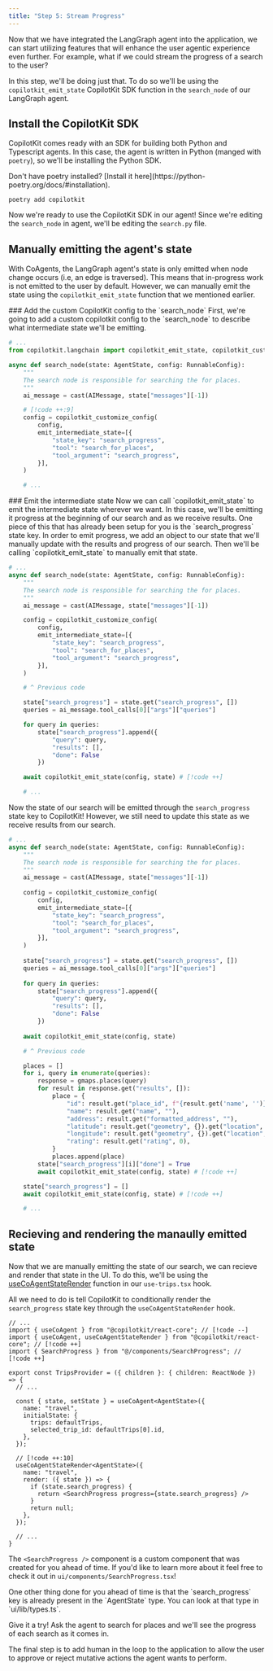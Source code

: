 ```yaml
---
title: "Step 5: Stream Progress"
---
```


Now that we have integrated the LangGraph agent into the application, we can start utilizing features that will enhance the
user agentic experience even further. For example, what if we could stream the progress of a search to the user?

In this step, we'll be doing just that. To do so we'll be using the `copilotkit_emit_state` CopilotKit SDK function in the
`search_node` of our LangGraph agent.

## Install the CopilotKit SDK

CopilotKit comes ready with an SDK for building both Python and Typescript agents. In this case, the agent is written in Python
(manged with `poetry`), so we'll be installing the Python SDK.

<Callout>
Don't have poetry installed? [Install it here](https://python-poetry.org/docs/#installation).
</Callout>

```shell title="agent/"
poetry add copilotkit
```

Now we're ready to use the CopilotKit SDK in our agent! Since we're editing the `search_node` in agent, we'll be
editing the `search.py` file.

## Manually emitting the agent's state

With CoAgents, the LangGraph agent's state is only emitted when node change occurs (i.e, an edge is traversed). This means
that in-progress work is not emitted to the user by default. However, we can manually emit the state using the `copilotkit_emit_state`
function that we mentioned earlier.

<Steps>
<Step>
### Add the custom CopilotKit config to the `search_node`
First, we're going to add a custom copilotkit config to the `search_node` to describe what intermediate state
we'll be emitting.

```python title="agent/travel/search.py" {3-5}
# ...
from copilotkit.langchain import copilotkit_emit_state, copilotkit_customize_config # [!code ++]

async def search_node(state: AgentState, config: RunnableConfig):
    """
    The search node is responsible for searching the for places.
    """
    ai_message = cast(AIMessage, state["messages"][-1])

    # [!code ++:9]
    config = copilotkit_customize_config(
        config,
        emit_intermediate_state=[{
            "state_key": "search_progress",
            "tool": "search_for_places",
            "tool_argument": "search_progress",
        }],
    )

    # ...
```
</Step>
<Step>
### Emit the intermediate state
Now we can call `copilotkit_emit_state` to emit the intermediate state wherever we want. In this case, we'll be emitting it
progress at the beginning of our search and as we receive results.

<Callout>
One piece of this that has already been setup for you is the `search_progress` state key. In order to emit progress, we add
an object to our state that we'll manually update with the results and progress of our search. Then we'll be calling `copilotkit_emit_state`
to manually emit that state.
</Callout>

```python title="agent/travel/search.py"
# ...
async def search_node(state: AgentState, config: RunnableConfig):
    """
    The search node is responsible for searching the for places.
    """
    ai_message = cast(AIMessage, state["messages"][-1])

    config = copilotkit_customize_config(
        config,
        emit_intermediate_state=[{
            "state_key": "search_progress",
            "tool": "search_for_places",
            "tool_argument": "search_progress",
        }],
    )

    # ^ Previous code

    state["search_progress"] = state.get("search_progress", [])
    queries = ai_message.tool_calls[0]["args"]["queries"]

    for query in queries:
        state["search_progress"].append({
            "query": query,
            "results": [],
            "done": False
        })

    await copilotkit_emit_state(config, state) # [!code ++]

    # ...
```

Now the state of our search will be emitted through the `search_progress` state key to CopilotKit! However, we still need to update this
state as we receive results from our search.

```python title="agent/travel/search.py"
# ...
async def search_node(state: AgentState, config: RunnableConfig):
    """
    The search node is responsible for searching the for places.
    """
    ai_message = cast(AIMessage, state["messages"][-1])
  
    config = copilotkit_customize_config(
        config,
        emit_intermediate_state=[{
            "state_key": "search_progress",
            "tool": "search_for_places",
            "tool_argument": "search_progress",
        }],
    )
  
    state["search_progress"] = state.get("search_progress", [])
    queries = ai_message.tool_calls[0]["args"]["queries"]
  
    for query in queries:
        state["search_progress"].append({
            "query": query,
            "results": [],
            "done": False
        })
  
    await copilotkit_emit_state(config, state) 

    # ^ Previous code

    places = []
    for i, query in enumerate(queries):
        response = gmaps.places(query)
        for result in response.get("results", []):
            place = {
                "id": result.get("place_id", f"{result.get('name', '')}-{i}"),
                "name": result.get("name", ""),
                "address": result.get("formatted_address", ""),
                "latitude": result.get("geometry", {}).get("location", {}).get("lat", 0),
                "longitude": result.get("geometry", {}).get("location", {}).get("lng", 0),
                "rating": result.get("rating", 0),
            }
            places.append(place)
        state["search_progress"][i]["done"] = True
        await copilotkit_emit_state(config, state) # [!code ++]

    state["search_progress"] = []
    await copilotkit_emit_state(config, state) # [!code ++]

    # ...

```
</Step>
</Steps>

## Recieving and rendering the manaully emitted state

Now that we are manually emitting the state of our search, we can recieve and render that state in the UI. To do this, 
we'll be using the [useCoAgentStateRender](/reference/hooks/useCoAgentStateRender) function in our `use-trips.tsx` hook.


All we need to do is tell CopilotKit to conditionally render the `search_progress` state key through the `useCoAgentStateRender` hook.

```tsx title="ui/lib/hooks/use-trips.tsx"
// ...
import { useCoAgent } from "@copilotkit/react-core"; // [!code --] 
import { useCoAgent, useCoAgentStateRender } from "@copilotkit/react-core"; // [!code ++]
import { SearchProgress } from "@/components/SearchProgress"; // [!code ++]

export const TripsProvider = ({ children }: { children: ReactNode }) => {
  // ...
  
  const { state, setState } = useCoAgent<AgentState>({
    name: "travel",
    initialState: {
      trips: defaultTrips,
      selected_trip_id: defaultTrips[0].id,
    },
  });

  // [!code ++:10]
  useCoAgentStateRender<AgentState>({
    name: "travel",
    render: ({ state }) => {
      if (state.search_progress) {
        return <SearchProgress progress={state.search_progress} />
      }
      return null;
    },
  });

  // ...
}

```

The `<SearchProgress />` component is a custom component that was created for you ahead of time. If you'd like to
learn more about it feel free to check it out in `ui/components/SearchProgress.tsx`!

<Callout>
One other thing done for you ahead of time is that the `search_progress` key is already present in the `AgentState` type. You
can look at that type in `ui/lib/types.ts`.
</Callout>

Give it a try! Ask the agent to search for places and we'll see the progress of each search as it comes in. 

The final step is to add human in the loop to the application to allow the user to approve or reject mutative actions the 
agent wants to perform.